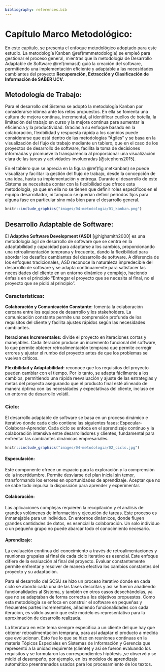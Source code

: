 ```yaml
---
bibliography: references.bib
---
```


# Capítulo Marco Metodológico: {#mm}

En este capítulo, se presenta el enfoque metodológico adoptado para este estudio. La metodología Kanban \@ref(mmmetodologia) se empleó para gestionar el proceso general, mientras que la metodología de Desarrollo Adaptable de Software \@ref(mmasd) guió la creación del software, permitiendo una implementación eficiente y adaptable a las necesidades cambiantes del proyecto **Recuperación, Extracción y Clasificación de Información de SABER UCV**.

## Metodología de Trabajo: {#mmmetodologia}

Para el desarrollo del Sistema se adoptó la metodología Kanban por considerarse idónea ante los retos propuestos. En ella se fomenta una cultura de mejora continua, incremental, al identificar cuellos de botella, la limitación del trabajo en curso y la mejora continua para aumentar la eficiencia y la productividad. Gracias a su enfoque basado en la colaboración, flexibilidad y respuesta rápida a los cambios puede considerarse que está dentro de las metodologías "Ágiles" y se basa en la visualización del flujo de trabajo mediante un tablero, que en el caso de los proyectos de desarrollo de software, facilita la toma de decisiones informadas y promueve la transparencia al proporcionar una visualización clara de las tareas y actividades involucradas [@stephens2015].

En el tablero que se aprecia en la figura \@ref(fig:metkanban) se puede visualizar y facilitar la gestión del flujo de trabajo, desde la concepción de una idea, hasta su implementación y entrega. Durante el desarrollo de este Sistema se necesitaba contar con la flexibilidad que ofrece esta metodología, ya que en ella no se tienen que definir roles específicos en el equipo desarrollador, ni tampoco se querían definir períodos fijos para alguna fase en particular sino más bien para el desarrollo general.

```r
knitr::include_graphics("images/04-metodologia/01_kanban.png")
```

## Desarrollo Adaptable de Software: {#mmasd}

El **Adaptive Software Development (ASD)** [@highsmith2000] es una metodología ágil de desarrollo de software que se centra en la adaptabilidad y capacidad para adaptarse a los cambios, proporcionando una retroalimentación temprana y frecuente, dando la flexibilidad para abordar los desafíos cambiantes del desarrollo de software. A diferencia de los enfoques tradicionales, ASD reconoce la naturaleza impredecible del desarrollo de software y se adapta continuamente para satisfacer las necesidades del cliente en un entorno dinámico y complejo, haciendo énfasis en el principio "Entregar el proyecto que se necesita al final, no el proyecto que se pidió al principio".

### Características:

**Colaboración y Comunicación Constante:** fomenta la colaboración cercana entre los equipos de desarrollo y los stakeholders. La comunicación constante permite una comprensión profunda de los requisitos del cliente y facilita ajustes rápidos según las necesidades cambiantes.

**Iteraciones Incrementales:** divide el proyecto en iteraciones cortas y manejables. Cada iteración produce un incremento funcional del software, lo que permite obtener retroalimentación temprana que permite corregir errores y ajustar el rumbo del proyecto antes de que los problemas se vuelvan críticos.

**Flexibilidad y Adaptabilidad:** reconoce que los requisitos del proyecto pueden cambiar con el tiempo. Por lo tanto, se adapta fácilmente a los cambios, permitiendo una rápida reevaluación y ajuste de las estrategias y metas del proyecto asegurando que el producto final esté alineado de manera óptima con las necesidades y expectativas del cliente, incluso en un entorno de desarrollo volátil.

### Ciclo:

El desarrollo adaptable de software se basa en un proceso dinámico e iterativo donde cada ciclo contiene las siguientes fases: Especular-Colaborar-Aprender. Cada ciclo se enfoca en el aprendizaje continuo y la colaboración intensiva entre desarrolladores y clientes, fundamental para enfrentar las cambiantes dinámicas empresariales.

```r
knitr::include_graphics("images/04-metodologia/02_ciclo.jpg")

```

#### **Especulación:** 

Este componente ofrece un espacio para la exploración y la comprensión de la incertidumbre. Permite desviarse del plan inicial sin temor, transformando los errores en oportunidades de aprendizaje. Aceptar que no se sabe todo impulsa la disposición para aprender y experimentar.

#### **Colaboración:** 

Las aplicaciones complejas requieren la recopilación y el análisis de grandes volúmenes de información y ejecución de tareas. Este proceso es inmanejable para un individuo. En entornos dinámicos, donde fluyen grandes cantidades de datos, es esencial la colaboración. Un solo individuo o un pequeño grupo no puede abarcar todo el conocimiento necesario.

#### **Aprendizaje:** 

La evaluación continua del conocimiento a través de retroalimentaciones y reuniones grupales al final de cada ciclo iterativo es esencial. Este enfoque difiere de la evaluación al final del proyecto. Evaluar constantemente permite enfrentar y resolver de manera efectiva los cambios constantes del proyecto y su adaptación.

Para el desarrollo del SCSU se hizo un proceso iterativo donde en cada ciclo se abordó cada una de las fases descritas y así se fueron añadiendo funcionalidades al Sistema, y también en otros casos desechándolas, ya que no se adaptaban de forma correcta a los objetivos propuestos. Como esta metodología se enfoca en construir el software en pequeñas y frecuentes partes incrementales, añadiendo funcionalidades con cada iteración, es válido asumir que este modelo es representativo para la aproximación de desarrollo realizada.

La literatura en este tema siempre especifica a un cliente del que hay que obtener retroalimentación temprana, para así adaptar el producto a medida que evolucionan. Esto fue lo que se hizo en reuniones continuas en la materia Tópicos Especiales en Sistemas de Información y Gerencia que representó a la unidad requirente (cliente) y así se fueron evaluando los requisitos y se formularon las correspondientes hipótesis ,se observó y se midió el desempeño, por ejemplo, en los modelos de aprendizaje automático preentrenados usados para los procesamiento de los textos.
